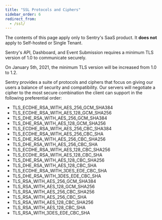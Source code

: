 ```yaml
---
title: "SSL Protocols and Ciphers"
sidebar_order: 6
redirect_from:
  - /ssl/
---
```


<Alert title="Note" level="warning">
<markdown>

  The contents of this page apply only to Sentry's SaaS product. It **does not**
  apply to Self-hosted or Single Tenant.

</markdown>
</Alert>

Sentry's API, Dashboard, and Event Submission requires a minimum TLS version of 1.0 to communicate securely.

On January 5th, 2021, the minimum TLS version will be increased from 1.0 to 1.2.

Sentry provides a suite of protocols and ciphers that focus on giving our users a balance of security and compatibility. Our servers will negotiate a cipher to the most secure combination the client can support in the following preferential order:

- TLS_ECDHE_RSA_WITH_AES_256_GCM_SHA384
- TLS_ECDHE_RSA_WITH_AES_128_GCM_SHA256
- TLS_DHE_RSA_WITH_AES_256_GCM_SHA384
- TLS_DHE_RSA_WITH_AES_128_GCM_SHA256
- TLS_ECDHE_RSA_WITH_AES_256_CBC_SHA384
- TLS_ECDHE_RSA_WITH_AES_256_CBC_SHA
- TLS_DHE_RSA_WITH_AES_256_CBC_SHA256
- TLS_DHE_RSA_WITH_AES_256_CBC_SHA
- TLS_ECDHE_RSA_WITH_AES_128_CBC_SHA256
- TLS_ECDHE_RSA_WITH_AES_128_CBC_SHA
- TLS_DHE_RSA_WITH_AES_128_CBC_SHA256
- TLS_DHE_RSA_WITH_AES_128_CBC_SHA
- TLS_ECDHE_RSA_WITH_3DES_EDE_CBC_SHA
- TLS_DHE_RSA_WITH_3DES_EDE_CBC_SHA
- TLS_RSA_WITH_AES_256_GCM_SHA384
- TLS_RSA_WITH_AES_128_GCM_SHA256
- TLS_RSA_WITH_AES_256_CBC_SHA256
- TLS_RSA_WITH_AES_256_CBC_SHA
- TLS_RSA_WITH_AES_128_CBC_SHA256
- TLS_RSA_WITH_AES_128_CBC_SHA
- TLS_RSA_WITH_3DES_EDE_CBC_SHA
